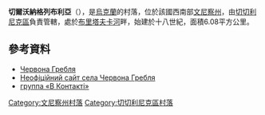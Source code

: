 {{coord|48|7|49.48|N|29|17|55.14|E|scale:100000|display=title}}

'''切爾沃納格列布利亞'''（{{lang-uk|Попова Гребля}}），是[[烏克蘭|烏克蘭]]的村落，位於該國西南部[[文尼察州|文尼察州]]，由[[切切利尼克區|切切利尼克區]]負責管轄，處於[[布里塔夫卡河|布里塔夫卡河]]畔，始建於十八世紀，面積6.08平方公里。

==參考資料==
* [http://w1.c1.rada.gov.ua/pls/z7502/A005?rdat1=05.05.2011&rf7571=3398 Червона Гребля]{{dead link|date=2017年11月 |bot=InternetArchiveBot |fix-attempted=yes }}
* [http://1ua.com.ua/infc.php?id=78586 Неофіційний сайт села Червона Гребля] {{Wayback|url=http://1ua.com.ua/infc.php?id=78586 |date=20161002142234 }} 
* [http://vkontakte.ru/club2401263 группа «В Контакті»]

[[Category:文尼察州村落|Category:文尼察州村落]]
[[Category:切切利尼克區村落|Category:切切利尼克區村落]]


{{Vinnytsia-geo-stub}}